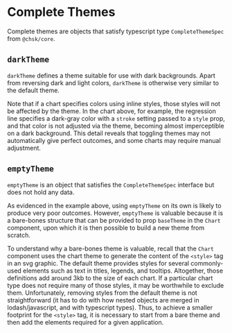 
<Meta title="Addons/Themes/Complete themes" />

# Complete Themes

Complete themes are objects that satisfy typescript type `CompleteThemeSpec` from `@chsk/core`.

## `darkTheme`

`darkTheme` defines a theme suitable for use with dark backgrounds.
Apart from reversing dark and light colors, `darkTheme` is otherwise very similar to the default theme.

<Canvas>
    <Story name="dark">
        <ThemeController
            chart={ThemeScatterChart}
            chartId={'darkTheme'}
            themes={{ darkTheme, defaultTheme }}
            baseTheme={true}
        />
    </Story>
</Canvas>

Note that if a chart specifies colors using inline styles, those styles will not be affected by the theme.
In the chart above, for example, the regression line specifies a dark-gray color with a `stroke` setting passed to a `style` prop,
and that color is not adjusted via the theme, becoming almost imperceptible on a dark background.
This detail reveals that toggling themes may not automatically give perfect outcomes,
and some charts may require manual adjustment.

## `emptyTheme`

`emptyTheme` is an object that satisfies the `CompleteThemeSpec` interface but does not hold any data.

<Canvas>
    <Story name="empty">
        <ThemeController
            chart={ThemeScatterChart}
            chartId={'emptyTheme'}
            themes={{ emptyTheme, defaultTheme }}
            baseTheme={true}
        />
    </Story>
</Canvas>

As evidenced in the example above, using `emptyTheme` on its own is likely to produce very poor outcomes.
However, `emptyTheme` is valuable because it is a bare-bones structure that can be provided to prop `baseTheme`
in the `Chart` component, upon which it is then possible to build a new theme from scratch.

To understand why a bare-bones theme is valuable, recall that the `Chart` component uses the chart theme to
generate the content of the `<style>` tag in an svg graphic.
The default theme provides styles for several commonly-used elements such as text in titles, legends, and tooltips.
Altogether, those definitions add around 3kb to the size of each chart.
If a particular chart type does not require many of those styles, it may be worthwhile to exclude them.
Unfortunately, removing styles from the default theme is not straightforward
(it has to do with how nested objects are merged in lodash/javascript, and with typescript types).
Thus, to achieve a smaller footprint for the `<style>` tag, it is necessary to start from a bare theme and then
add the elements required for a given application.

